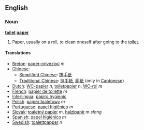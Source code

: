 ==English==

===Noun===
'''[[toilet]] [[paper]]'''

# Paper, usually on a roll, to clean oneself after going to the [[toilet]].

====Translations====
*[[Breton]]: [[paper-privezioù]] ''m''
*[[Chinese]]:
**[[Simplified Chinese]]: [[抹]][[手]][[纸]]
**[[Traditional Chinese]]: [[抹]][[手]][[紙]], [[廁]][[紙]] (only in [[Cantonese]])
*[[Dutch]]: [[WC-papier]] ''n'', [[toiletpapier]] ''n'', [[WC-rol]] ''m''
*[[French]]: [[papier de toilette]] ''m''
*[[Interlingua]]: [[papiro hygienic]]
*[[Polish]]: [[papier toaletowy]] ''m''
*[[Portuguese]]: [[papel higiênico]] ''m''
*[[Slovak]]: [[toaletný papier]] ''m'', [[hajzlpapír]] ''m slang''
*[[Spanish]]: [[papel higiénico]] ''m''
*[[Swedish]]: [[toalettpapper]] ''n''